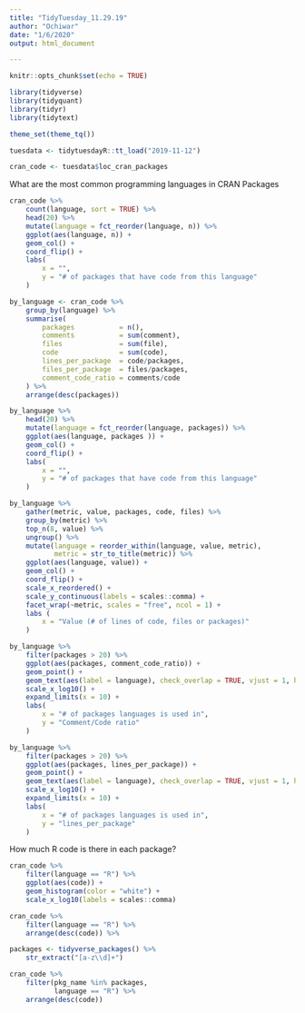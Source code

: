 ```yaml
---
title: "TidyTuesday_11.29.19"
author: "Ochiwar"
date: "1/6/2020"
output: html_document

---
```


```r
knitr::opts_chunk$set(echo = TRUE)
```

```r
library(tidyverse)
library(tidyquant)
library(tidyr)
library(tidytext)

theme_set(theme_tq())

tuesdata <- tidytuesdayR::tt_load("2019-11-12")

cran_code <- tuesdata$loc_cran_packages


```

What are the most common programming languages in CRAN Packages

```r
cran_code %>% 
    count(language, sort = TRUE) %>% 
    head(20) %>% 
    mutate(language = fct_reorder(language, n)) %>% 
    ggplot(aes(language, n)) +
    geom_col() + 
    coord_flip() + 
    labs(
        x = "", 
        y = "# of packages that have code from this language"
    )
```


```r
by_language <- cran_code %>% 
    group_by(language) %>% 
    summarise(
        packages           = n(), 
        comments           = sum(comment),
        files              = sum(file),
        code               = sum(code), 
        lines_per_package  = code/packages,
        files_per_package  = files/packages, 
        comment_code_ratio = comments/code
    ) %>% 
    arrange(desc(packages))
```

```r
by_language %>% 
    head(20) %>% 
    mutate(language = fct_reorder(language, packages)) %>% 
    ggplot(aes(language, packages )) +
    geom_col() + 
    coord_flip() + 
    labs(
        x = "", 
        y = "# of packages that have code from this language"
    )

```

```r
by_language %>% 
    gather(metric, value, packages, code, files) %>% 
    group_by(metric) %>% 
    top_n(8, value) %>% 
    ungroup() %>% 
    mutate(language = reorder_within(language, value, metric), 
           metric = str_to_title(metric)) %>% 
    ggplot(aes(language, value)) +
    geom_col() +
    coord_flip() +
    scale_x_reordered() +
    scale_y_continuous(labels = scales::comma) +
    facet_wrap(~metric, scales = "free", ncol = 1) + 
    labs (
        x = "Value (# of lines of code, files or packages)"
    )
```


```r
by_language %>% 
    filter(packages > 20) %>% 
    ggplot(aes(packages, comment_code_ratio)) + 
    geom_point() +
    geom_text(aes(label = language), check_overlap = TRUE, vjust = 1, hjust = 1, size = 4) +
    scale_x_log10() + 
    expand_limits(x = 10) + 
    labs(
        x = "# of packages languages is used in", 
        y = "Comment/Code ratio"
    )
```

```r
by_language %>% 
    filter(packages > 20) %>% 
    ggplot(aes(packages, lines_per_package)) + 
    geom_point() +
    geom_text(aes(label = language), check_overlap = TRUE, vjust = 1, hjust = 1, size = 4) +
    scale_x_log10() + 
    expand_limits(x = 10) + 
    labs(
        x = "# of packages languages is used in", 
        y = "lines_per_package"
    )
```

How much R code is there in each package?

```r
cran_code %>% 
    filter(language == "R") %>% 
    ggplot(aes(code)) +
    geom_histogram(color = "white") + 
    scale_x_log10(labels = scales::comma)

```

```r
cran_code %>% 
    filter(language == "R") %>% 
    arrange(desc(code)) %>%  
```

```r
packages <- tidyverse_packages() %>% 
    str_extract("[a-z\\d]+")
```

```r
cran_code %>% 
    filter(pkg_name %in% packages, 
           language == "R") %>% 
    arrange(desc(code))
```

